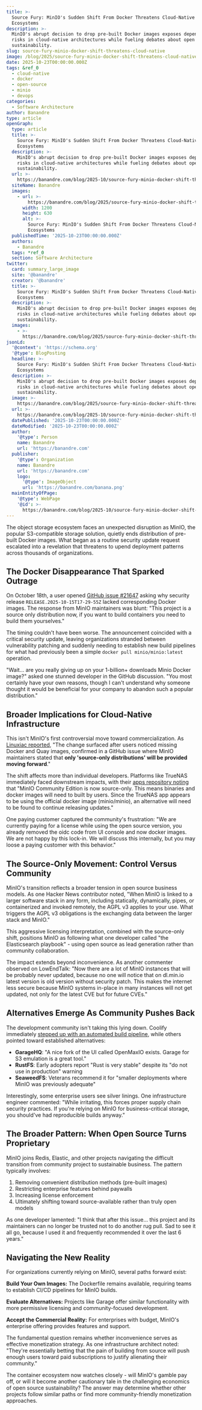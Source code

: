 ```yaml
---
title: >-
  Source Fury: MinIO's Sudden Shift From Docker Threatens Cloud-Native
  Ecosystems
description: >-
  MinIO's abrupt decision to drop pre-built Docker images exposes dependency
  risks in cloud-native architectures while fueling debates about open source
  sustainability.
slug: source-fury-minio-docker-shift-threatens-cloud-native
image: /blog/2025/source-fury-minio-docker-shift-threatens-cloud-native.webp
date: 2025-10-23T00:00:00.000Z
tags: &ref_0
  - cloud-native
  - docker
  - open-source
  - minio
  - devops
categories:
  - Software Architecture
author: Banandre
type: article
openGraph:
  type: article
  title: >-
    Source Fury: MinIO's Sudden Shift From Docker Threatens Cloud-Native
    Ecosystems
  description: >-
    MinIO's abrupt decision to drop pre-built Docker images exposes dependency
    risks in cloud-native architectures while fueling debates about open source
    sustainability.
  url: >-
    https://banandre.com/blog/2025-10/source-fury-minio-docker-shift-threatens-cloud-native
  siteName: Banandre
  images:
    - url: >-
        https://banandre.com/blog/2025/source-fury-minio-docker-shift-threatens-cloud-native.webp
      width: 1200
      height: 630
      alt: >-
        Source Fury: MinIO's Sudden Shift From Docker Threatens Cloud-Native
        Ecosystems
  publishedTime: '2025-10-23T00:00:00.000Z'
  authors:
    - Banandre
  tags: *ref_0
  section: Software Architecture
twitter:
  card: summary_large_image
  site: '@banandre'
  creator: '@banandre'
  title: >-
    Source Fury: MinIO's Sudden Shift From Docker Threatens Cloud-Native
    Ecosystems
  description: >-
    MinIO's abrupt decision to drop pre-built Docker images exposes dependency
    risks in cloud-native architectures while fueling debates about open source
    sustainability.
  images:
    - >-
      https://banandre.com/blog/2025/source-fury-minio-docker-shift-threatens-cloud-native.webp
jsonLd:
  '@context': 'https://schema.org'
  '@type': BlogPosting
  headline: >-
    Source Fury: MinIO's Sudden Shift From Docker Threatens Cloud-Native
    Ecosystems
  description: >-
    MinIO's abrupt decision to drop pre-built Docker images exposes dependency
    risks in cloud-native architectures while fueling debates about open source
    sustainability.
  image: >-
    https://banandre.com/blog/2025/source-fury-minio-docker-shift-threatens-cloud-native.webp
  url: >-
    https://banandre.com/blog/2025-10/source-fury-minio-docker-shift-threatens-cloud-native
  datePublished: '2025-10-23T00:00:00.000Z'
  dateModified: '2025-10-23T00:00:00.000Z'
  author:
    '@type': Person
    name: Banandre
    url: 'https://banandre.com'
  publisher:
    '@type': Organization
    name: Banandre
    url: 'https://banandre.com'
    logo:
      '@type': ImageObject
      url: 'https://banandre.com/banana.png'
  mainEntityOfPage:
    '@type': WebPage
    '@id': >-
      https://banandre.com/blog/2025-10/source-fury-minio-docker-shift-threatens-cloud-native
---
```


The object storage ecosystem faces an unexpected disruption as MinIO, the popular S3-compatible storage solution, quietly ends distribution of pre-built Docker images. What began as a routine security update request escalated into a revelation that threatens to upend deployment patterns across thousands of organizations.

## The Docker Disappearance That Sparked Outrage

On October 18th, a user opened [GitHub issue #21647](https://github.com/minio/minio/issues/21647#issuecomment-3418675115) asking why security release `RELEASE.2025-10-15T17-29-55Z` lacked corresponding Docker images. The response from MinIO maintainers was blunt: "This project is a source only distribution now, if you want to build containers you need to build them yourselves."

The timing couldn't have been worse. The announcement coincided with a critical security update, leaving organizations stranded between vulnerability patching and suddenly needing to establish new build pipelines for what had previously been a simple `docker pull minio/minio:latest` operation.

"Wait… are you really giving up on your 1-billion+ downloads Minio Docker image?" asked one stunned developer in the GitHub discussion. "You most certainly have your own reasons, though I can't understand why someone thought it would be beneficial for your company to abandon such a popular distribution."


## Broader Implications for Cloud-Native Infrastructure

This isn't MinIO's first controversial move toward commercialization. As [Linuxiac reported](https://linuxiac.com/minio-with-yet-another-controversial-move), "The change surfaced after users noticed missing Docker and Quay images, confirmed in a GitHub issue where MinIO maintainers stated that **only 'source-only distributions' will be provided moving forward**."

The shift affects more than individual developers. Platforms like TrueNAS immediately faced downstream impacts, with their [apps repository noting](https://github.com/truenas/apps/issues/3451) that "MinIO Community Edition is now source-only. This means binaries and docker images will need to built by users. Since the TrueNAS app appears to be using the official docker image (minio/minio), an alternative will need to be found to continue releasing updates."

One paying customer captured the community's frustration: "We are currently paying for a license while using the open source version, you already removed the oidc code from UI console and now docker images. We are not happy by this lock-in. We will discuss this internally, but you may loose a paying customer with this behavior."

## The Source-Only Movement: Control Versus Community


MinIO's transition reflects a broader tension in open source business models. As one Hacker News contributor noted, "When MinIO is linked to a larger software stack in any form, including statically, dynamically, pipes, or containerized and invoked remotely, the AGPL v3 applies to your use. What triggers the AGPL v3 obligations is the exchanging data between the larger stack and MinIO."

This aggressive licensing interpretation, combined with the source-only shift, positions MinIO as following what one developer called "the Elasticsearch playbook" - using open source as lead generation rather than community collaboration.

The impact extends beyond inconvenience. As another commenter observed on LowEndTalk: "Now there are a lot of MinIO instances that will be probably never updated, because no one will notice that on dl.min.io latest version is old version without security patch. This makes the internet less secure because MinIO systems in-place in many instances will not get updated, not only for the latest CVE but for future CVEs."

## Alternatives Emerge As Community Pushes Back

The development community isn't taking this lying down. Coolify immediately [stepped up with an automated build pipeline](https://github.com/coollabsio/minio), while others pointed toward established alternatives:

- **GarageHQ**: "A nice fork of the UI called OpenMaxIO exists. Garage for S3 emulation is a great tool."
- **RustFS**: Early adopters report "Rust is very stable" despite its "do not use in production" warning
- **SeaweedFS**: Veterans recommend it for "smaller deployments where MinIO was previously adequate"

Interestingly, some enterprise users see silver linings. One infrastructure engineer commented: "While irritating, this forces proper supply chain security practices. If you're relying on MinIO for business-critical storage, you should've had reproducible builds anyway."

## The Broader Pattern: When Open Source Turns Proprietary

MinIO joins Redis, Elastic, and other projects navigating the difficult transition from community project to sustainable business. The pattern typically involves:

1. Removing convenient distribution methods (pre-built images)
2. Restricting enterprise features behind paywalls
3. Increasing license enforcement
4. Ultimately shifting toward source-available rather than truly open models

As one developer lamented: "I think that after this issue... this project and its maintainers can no longer be trusted not to do another rug pull. Sad to see it all go, because I used it and frequently recommended it over the last 6 years."

## Navigating the New Reality

For organizations currently relying on MinIO, several paths forward exist:

**Build Your Own Images:** The Dockerfile remains available, requiring teams to establish CI/CD pipelines for MinIO builds.

**Evaluate Alternatives:** Projects like Garage offer similar functionality with more permissive licensing and community-focused development.

**Accept the Commercial Reality:** For enterprises with budget, MinIO's enterprise offering provides features and support.

The fundamental question remains whether inconvenience serves as effective monetization strategy. As one infrastructure architect noted: "They're essentially betting that the pain of building from source will push enough users toward paid subscriptions to justify alienating their community."

The container ecosystem now watches closely - will MinIO's gamble pay off, or will it become another cautionary tale in the challenging economics of open source sustainability? The answer may determine whether other projects follow similar paths or find more community-friendly monetization approaches.
